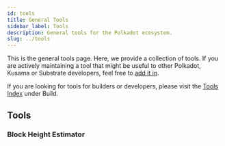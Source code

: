 ```yaml
---
id: tools
title: General Tools
sidebar_label: Tools
description: General tools for the Polkadot ecosystem.
slug: ../tools
---
```




This is the general tools page. Here, we provide a collection of tools. If you are actively
maintaining a tool that might be useful to other Polkadot, Kusama or Substrate developers, feel free
to [add it in](../general/contributing.md).

If you are looking for tools for builders or developers, please visit the
[Tools Index](../build/build-tools-index.md) under Build.

## Tools

### Block Height Estimator
<BlockHeightEstimator></BlockHeightEstimator>